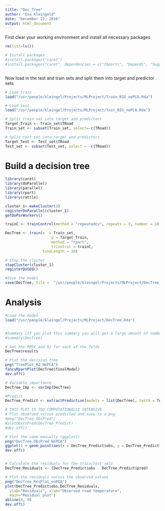 ```yaml
---
title: "Dec_Tree"
author: "Eva Kleingeld"
date: "December 22, 2016"
output: html_document
---
```



First clear your working environment and install all necessary packages

```r
rm(list=ls())

# Install packages
#install.packages("caret")
#install.packages("caret", dependencies = c("Imports", "Depends", "Suggests"))



```

Now load in the test and train sets and split them into target and predictor sets

```r
# Load train
load("/usr/people/kleingel/Projects/MLProject/Train_BIG_noPCA.Rda")

# Load test
load("/usr/people/kleingel/Projects/MLProject/Test_BIG_noPCA.Rda")

# Split train set into target and predictors 
Target_Train <- Train_set$TRoad
Train_set <- subset(Train_set, select=-c(TRoad))

# Split test set into target and predictors
Target_Test <- Test_set$TRoad
Test_set <- subset(Test_set, select = -c(TRoad))

```

# Build a decision tree

```r
library(caret)
library(doParallel)
library(parallel)
library(rpart)
library(rattle)

cluster_1<-makeCluster(3)
registerDoParallel(cluster_1)
getDoParWorkers()

trainC <- trainControl(method = "repeatedcv", repeats = 5, number = 10, allowParallel = TRUE)

DecTree <- train(x  = Train_set, 
                     y = Target_Train, 
                     method = "rpart", 
                     trControl = trainC, 
                 tuneLength = 10)

# Stop the cluster
stopCluster(cluster_1)
registerDoSEQ()

#Save the model
save(DecTree, file =  "/usr/people/kleingel/Projects/MLProject/DecTree_NoPCA.Rda")

```


# Analysis

```r
#Load the model
load("/usr/people/kleingel/Projects/MLProject/DecTree.Rda")


#Summary (If you plot this summary you will get a large amount of numbers printed to your screen, which won't be very interpretable. Therefore I commented this command.)
#summary(DecTree)

# Get the RMSE and R2 for each of the folds
DecTree$results

# Plot the decision tree
png("TreePlot_R2_NoPCA")
fancyRpartPlot(DecTree$finalModel)
dev.off()

# Variable importance
DecTree_Imp <- varImp(DecTree)

#Predict
DecTree_Predict <- extractPrediction(models = list(DecTree), testX = Test_set, testY = Target_Test)

# THIS PLOT IS TOO COMPUTATIONALLY INTENSIVE
# Plot observed versus predicted and save to a png
#png("DecTree_ObsPred")
#plotObsVsPred(DecTree_Predict)
#dev.off()

# Plot the same manually (ggplot2) 
png("DecTree_ObsPred_NoPCA")
ggplot() + geom_point(aes(x = DecTree_Predict$obs, y = DecTree_Predict$pred))
dev.off()


# Calculate the residuals for the train/test sets
DecTree_Residuals <- (DecTree_Predict$obs - DecTree_Predict$pred)

# Plot the residuals versus the observed values
png("DecTree_ResPlot_noPCA")
plot(DecTree_Predict$obs,DecTree_Residuals, 
  ylab="Residuals", xlab="Observed road temperature", 
  main="Residual plot") 
abline(0, 0)                  
dev.off()





```















